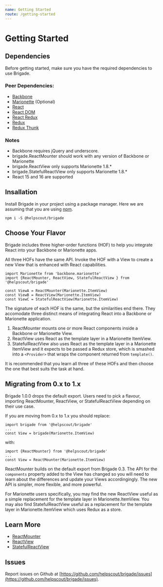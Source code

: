 ```yaml
---
name: Getting Started
route: /getting-started
---
```


# Getting Started

## Dependencies

Before getting started, make sure you have the required dependencies to use
Brigade.

### Peer Dependencies:

- [Backbone](https://www.npmjs.com/package/backbone)
- [Marionette](https://www.npmjs.com/package/backbone.marionette) (Optional)
- [React](https://www.npmjs.com/package/react)
- [React DOM](https://www.npmjs.com/package/react-dom)
- [React Redux](https://www.npmjs.com/package/react-redux)
- [Redux](https://www.npmjs.com/package/redux)
- [Redux Thunk](https://www.npmjs.com/package/redux-thunk)

### Notes

- Backbone requires jQuery and underscore.
- brigade.ReactMounter should work with any version of Backbone or Marionette
- brigade.ReactView only supports Marionette 1.8.*
- brigade.StatefulReactView only supports Marionette 1.8.*
- React 15 and 16 are supported

## Insallation

Install Brigade in your project using a package manager. Here we are assuming
that you are using [npm](https://www.npmjs.com/package/npm).

```
npm i -S @helpscout/brigade
```

## Choose Your Flavor

Brigade includes three higher-order functions (HOF) to help you integrate React
into your Backbone or Marionette apps.

All three HOFs have the same API. Invoke the HOF with a View to create a new View that is
enhanced with React capabilities.

```
import Marionette from 'backbone.marionette'
import {ReactMounter, ReactView, StatefulReactView } from '@helpscout/brigade'

const ViewA = ReactMounter(Marionette.ItemView)
const ViewB = ReactView(Marionette.ItemView)
const ViewC = StatefulReactView(Marionette.ItemView)
```

The signature of each HOF is the same, but the similarities end there. They
accomodate three distinct means of integrating React into a Backbone or
Marionette application.

1. ReactMounter mounts one or more React components inside a Backbone or Marionette View.
2. ReactView uses React as the template layer in a Marionette ItemView.
3. StatefulReactView also uses React as the template layer in a Marionette ItemView and it expects to be passed a 
   Redux store, which is smashed into a `<Provider>` that wraps the component returned from `template()`.

It is recommended that you learn all three of these HOFs and then choose the
one that best suits the task at hand.

## Migrating from 0.x to 1.x

Brigade 1.0.0 drops the default export. Users need to pick a flavour, importing
ReactMounter, ReactView, or StatefulReactView depending on their use case.

If you are moving from 0.x to 1.x you should replace:

```
import brigade from '@helpscout/brigade'
...
const View = brigade(Marionette.ItemView)
```

with:

```
import {ReactMounter} from '@helpscout/brigade'
...
const View = ReactMounter(Marionette.ItemView)
```

ReactMounter builds on the default export from Brigade 0.3. The API for the
`components` property added to the View has changed so you will need to learn
about the differences and update your Views accordingingly. The new API is
simpler, more flexible, and more powerful.

For Marionette users specifically, you may find the new ReactView useful as a
simple replacement for the template layer in Marionette.ItemView. You may also 
find StatefulReactView useful as a replacement for the template layer
in Marionette.ItemView which uses Redux as a store.

## Learn More

- [ReactMounter](/react-mounter)
- [ReactView](/react-view)
- [StatefulReactView](/stateful-react-view)

## Issues

Report issues on Github at [https://github.com/helpscout/brigade/issues](https://github.com/helpscout/brigade/issues).
